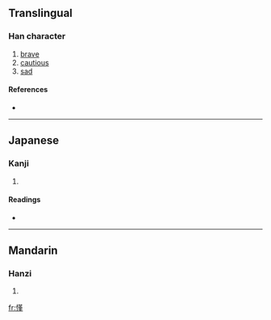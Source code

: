 ==Translingual==

===Han character===
{{Han char|rn=61|rad=心|as=11|sn=14|four=9401<sub>4</sub>|canj=心廿中一 (PTLM)}}

# [[brave]]
# [[cautious]]
# [[sad]]

====References====
* {{Han ref|kx=0399.310|dkj=11129|dj=0739.190|hdz=42344.160|uh=616C|ud=24940|bh=E1CB|bd=57803}}

----

==Japanese==

===Kanji===
{{ja-kanji|grade=|rs=心11}}

# {{defn|Japanese}}

====Readings====
* {{ja-readings|on=[[きん]] (kin), [[ごん]] (gon), [[こん]] (kon)|kun=[[かなしむ]] (kanashimu)}}

----

==Mandarin==

===Hanzi===
{{cmn-hanzi|pin=[[jǐn]] ([[jin3]])|wg=chin<sup>3</sup>}}

# {{defn|Mandarin}}

[[fr:慬]]